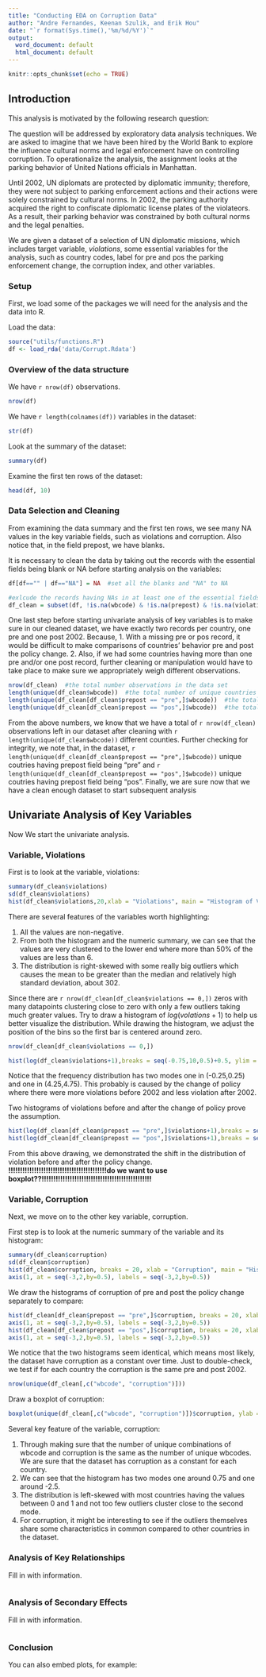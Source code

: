 ```yaml
---
title: "Conducting EDA on Corruption Data"
author: "Andre Fernandes, Keenan Szulik, and Erik Hou"
date: "`r format(Sys.time(),'%m/%d/%Y')`"
output:
  word_document: default
  html_document: default
---
```


```r
knitr::opts_chunk$set(echo = TRUE)
```

<!-- ################################### -->
<!-- # Erik's section Begins -->
<!-- ################################### -->

## Introduction

This analysis is motivated by the following research question:

\begin{center}
"If there is any relationship between corruption and parking violations both pre and post 2002 and if there are any other relevant explanatory variables."
\end{center}

The question will be addressed by exploratory data analysis techniques. We are asked to imagine that we have been hired by the World Bank to explore the influence cultural norms and legal enforcement have on controlling corruption. To operationalize the analysis, the assignment looks at the parking behavior of United Nations officials in Manhattan.

Until 2002, UN diplomats are protected by diplomatic immunity; therefore, they were not subject to parking enforcement actions and their actions were solely constrained by cultural norms. In 2002, the parking authority acquired the right to confiscate diplomatic license plates of the violateors. As a result, their parking behavior was constrained by both cultural norms and the legal penalties.

We are given a dataset of a selection of UN diplomatic missions, which includes target variable, *violations*, some essential variables for the analysis, such as country codes, label for pre and pos the parking enforcement change, the corruption index, and other variables.

<!-- ################################### -->
<!-- # Maybe include some methodology and caveats here based on how we decided to approach the analysis -->
<!-- ################################### -->

### Setup

First, we load some of the packages we will need for the analysis and the data into R.

Load the data:
```r
source("utils/functions.R")
df <- load_rda('data/Corrupt.Rdata')
```

### Overview of the data structure

We have `r nrow(df)` observations.
```r
nrow(df)
```

We have `r length(colnames(df))` variables in the dataset:
```r
str(df)
```

Look at the summary of the dataset:
```r
summary(df)
```

Examine the first ten rows of the dataset:
```r
head(df, 10)
```

### Data Selection and Cleaning

From examining the data summary and the first ten rows, we see  many NA values in the key variable fields, such as violations and corruption. Also notice that, in the field prepost, we have blanks. 

It is necessary to clean the data by taking out the records with the essential fields being blank or NA before starting analysis on the variables:

```r
df[df=="" | df=="NA"] = NA  #set all the blanks and "NA" to NA

#exlcude the records having NAs in at least one of the essential fields
df_clean = subset(df, !is.na(wbcode) & !is.na(prepost) & !is.na(violations) & !is.na(corruption))

```

One last step before starting univariate analysis of key variables is to make sure in our cleaned dataset, we have exactly two records per country, one pre and one post 2002. Because,
1. With a missing pre or pos record, it would be difficult to make comparisons of countries' behavior pre and post the policy change. 
2. Also, if we had some countries having more than one pre and/or one post record, further cleaning or manipulation would have to take place to make sure we appropriately weigh different observations.


```r
nrow(df_clean)  #the total number observations in the data set
length(unique(df_clean$wbcode))  #the total number of unique countries
length(unique(df_clean[df_clean$prepost == "pre",]$wbcode))  #the total number of distinct countries in the data set with prepost == "pre"
length(unique(df_clean[df_clean$prepost == "pos",]$wbcode))  #the total number of distinct countries in the data set with prepost == "pos"

```
From the above numbers, we know that we have a total of `r nrow(df_clean)` observations left in our dataset after cleaning with `r length(unique(df_clean$wbcode))` different counties. Further checking for integrity, we note that, in the dataset, `r length(unique(df_clean[df_clean$prepost == "pre",]$wbcode)) ` unique coutries having prepost field being "pre" and `r length(unique(df_clean[df_clean$prepost == "pos",]$wbcode)) ` unique coutries having prepost field being "pos". Finally, we are sure now that we have a clean enough dataset to start subsequent analysis  


## Univariate Analysis of Key Variables

Now We start the univariate analysis.

### Variable, Violations

First is to look at the variable, violations:

```r
summary(df_clean$violations)
sd(df_clean$violations)
hist(df_clean$violations,20,xlab = "Violations", main = "Histogram of Violations")
```

There are several features of the variables worth highlighting:

1. All the values are non-negative.
2. From both the histogram and the numeric summary, we can see that the values are very clustered to the lower end where more than 50% of the values are less than 6.
3. The distribution is right-skewed with some really big outliers which causes the mean to be greater than the median and relatively high standard deviation, about 302.

Since there are `r nrow(df_clean[df_clean$violations == 0,])` zeros with many datapoints clustering close to zero with only a few outliers taking much greater values. Try to draw a histogram of $log(volations + 1)$ to help us better visualize the distribution. While drawing the histogram, we adjust the position of the bins so the first bar is centered around zero. 
```r
nrow(df_clean[df_clean$violations == 0,])
```
```r
hist(log(df_clean$violations+1),breaks = seq(-0.75,10,0.5)+0.5, ylim = c(0,50), xlab = "log(Violations+1)", main = "Histogram of Violations")
```

Notice that the frequency distribution has two modes one in (-0.25,0.25) and one in (4.25,4.75). This probably is caused by the change of policy where there were more violations before 2002 and less violation after 2002.

Two histograms of violations before and after the change of policy prove the assumption.
```r
hist(log(df_clean[df_clean$prepost == "pre",]$violations+1),breaks = seq(-0.75,10,0.5)+0.5, ylim = c(0,50), xlab = "log(Violations+1)", main = "Histogram of Violations until 2002")
hist(log(df_clean[df_clean$prepost == "pos",]$violations+1),breaks = seq(-0.75,10,0.5)+0.5, ylim = c(0,50), xlab = "log(Violations+1)", main = "Histogram of Violations starting 2002")
```

From this above drawing, we demonstrated the shift in the distribution of violation before and after the policy change.
**!!!!!!!!!!!!!!!!!!!!!!!!!!!!!!!!!!!!!!!!!!do we want to use boxplot??!!!!!!!!!!!!!!!!!!!!!!!!!!!!!!!!!!!!!!!!!!!!!!!**


### Variable, Corruption

Next, we move on to the other key variable, corruption.

First step is to look at the numeric summary of the variable and its histogram:

```r
summary(df_clean$corruption)
sd(df_clean$corruption)
hist(df_clean$corruption, breaks = 20, xlab = "Corruption", main = "Histogram of Corruption")
axis(1, at = seq(-3,2,by=0.5), labels = seq(-3,2,by=0.5))
```

We draw the histograms of corruption of pre and post the policy change separately to compare:


```r
hist(df_clean[df_clean$prepost == "pre",]$corruption, breaks = 20, xlab = "Corruption", main = "Histogram of Corruption until 2002")
axis(1, at = seq(-3,2,by=0.5), labels = seq(-3,2,by=0.5))
hist(df_clean[df_clean$prepost == "pos",]$corruption, breaks = 20, xlab = "Corruption", main = "Histogram of Corruption starting 2002")
axis(1, at = seq(-3,2,by=0.5), labels = seq(-3,2,by=0.5))

```

We notice that the two histograms seem identical, which means most likely, the dataset have corruption as a constant over time. Just to double-check, we test if for each country the corruption is the same pre and post 2002.

```r
nrow(unique(df_clean[,c("wbcode", "corruption")]))
```

Draw a boxplot of corruption:

```r
boxplot(unique(df_clean[,c("wbcode", "corruption")])$corruption, ylab = "corruption")
```


Several key feature of the variable, corruption:

1. Through making sure that the number of unique combinations of wbcode and corruption is the same as the number of unique wbcodes. We are sure that the dataset has corruption as a constant for each country.
2. We can see that the histogram has two modes one around 0.75 and one around -2.5.
3. The distribution is left-skewed with most countries having the values between 0 and 1 and not too few outliers cluster close to the second mode.
4. For corruption, it might be interesting to see if the outliers themselves share some characteristics in common compared to other countries in the dataset.


<!-- ################################### -->
<!-- # Andre's section Begins -->
<!-- ################################### -->

### Analysis of Key Relationships

Fill in with information.

```r

```

<!-- ################################### -->
<!-- # Keenan's section Begins -->
<!-- ################################### -->

### Analysis of Secondary Effects

Fill in with information.

```r

```

### Conclusion

You can also embed plots, for example:

```r

```

<style>
    body .main-container {
        max-width: 1600px;
    }
</style>